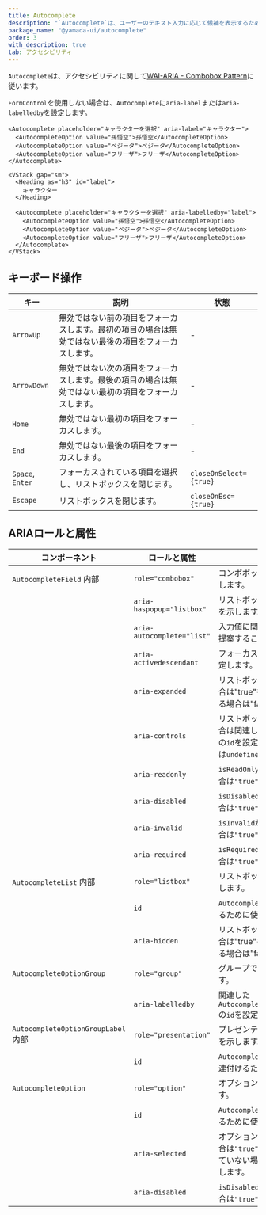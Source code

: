 ```yaml
---
title: Autocomplete
description: "`Autocomplete`は、ユーザーのテキスト入力に応じて候補を表示するために使用されるコンポーネントです。"
package_name: "@yamada-ui/autocomplete"
order: 3
with_description: true
tab: アクセシビリティ
---
```


`Autocomplete`は、アクセシビリティに関して[WAI-ARIA - Combobox Pattern](https://www.w3.org/WAI/ARIA/apg/patterns/combobox/)に従います。

`FormControl`を使用しない場合は、`Autocomplete`に`aria-label`または`aria-labelledby`を設定します。

```tsx live=false
<Autocomplete placeholder="キャラクターを選択" aria-label="キャラクター">
  <AutocompleteOption value="孫悟空">孫悟空</AutocompleteOption>
  <AutocompleteOption value="ベジータ">ベジータ</AutocompleteOption>
  <AutocompleteOption value="フリーザ">フリーザ</AutocompleteOption>
</Autocomplete>
```

```tsx live=false
<VStack gap="sm">
  <Heading as="h3" id="label">
    キャラクター
  </Heading>

  <Autocomplete placeholder="キャラクターを選択" aria-labelledby="label">
    <AutocompleteOption value="孫悟空">孫悟空</AutocompleteOption>
    <AutocompleteOption value="ベジータ">ベジータ</AutocompleteOption>
    <AutocompleteOption value="フリーザ">フリーザ</AutocompleteOption>
  </Autocomplete>
</VStack>
```

## キーボード操作

| キー             | 説明                                                                                                 | 状態                   |
| ---------------- | ---------------------------------------------------------------------------------------------------- | ---------------------- |
| `ArrowUp`        | 無効ではない前の項目をフォーカスします。最初の項目の場合は無効ではない最後の項目をフォーカスします。 | -                      |
| `ArrowDown`      | 無効ではない次の項目をフォーカスします。最後の項目の場合は無効ではない最初の項目をフォーカスします。 | -                      |
| `Home`           | 無効ではない最初の項目をフォーカスします。                                                           | -                      |
| `End`            | 無効ではない最後の項目をフォーカスします。                                                           | -                      |
| `Space`, `Enter` | フォーカスされている項目を選択し、リストボックスを閉じます。                                         | `closeOnSelect={true}` |
| `Escape`         | リストボックスを閉じます。                                                                           | `closeOnEsc={true}`    |

## ARIAロールと属性

| コンポーネント                                 | ロールと属性               | 使い方                                                                                                              |
| ---------------------------------------------- | -------------------------- | ------------------------------------------------------------------------------------------------------------------- |
| `AutocompleteField` <Tag>内部</Tag>            | `role="combobox"`          | コンボボックスであることを示します。                                                                                |
|                                                | `aria-haspopup="listbox"`  | リストボックスが存在することを示します。                                                                            |
|                                                | `aria-autocomplete="list"` | 入力値に関連する候補リストを提案することを示します。                                                                |
|                                                | `aria-activedescendant`    | フォーカスされた項目の`id`を設定します。                                                                            |
|                                                | `aria-expanded`            | リストボックスが開いている場合は"true"を設定し、閉じている場合は"false"を設定します。                               |
|                                                | `aria-controls`            | リストボックスが開いている場合は関連した`AutocompleteList`の`id`を設定し、閉じている場合は`undefined`を設定します。 |
|                                                | `aria-readonly`            | `isReadOnly`が設定されている場合は`"true"`を設定します。                                                            |
|                                                | `aria-disabled`            | `isDisabled`が設定されている場合は`"true"`を設定します。                                                            |
|                                                | `aria-invalid`             | `isInvalid`が設定されている場合は`"true"`を設定します。                                                             |
|                                                | `aria-required`            | `isRequired`が設定されている場合は`"true"`を設定します。                                                            |
| `AutocompleteList` <Tag>内部</Tag>             | `role="listbox"`           | リストボックスであることを示します。                                                                                |
|                                                | `id`                       | `AutocompleteField`と関連付けるために使用する`id`。                                                                 |
|                                                | `aria-hidden`              | リストボックスが開いている場合は"true"を設定し、閉じている場合は"false"を設定します。                               |
| `AutocompleteOptionGroup`                      | `role="group"`             | グループであることを示します。                                                                                      |
|                                                | `aria-labelledby`          | 関連した`AutocompleteOptionGroupLabel`の`id`を設定します。                                                          |
| `AutocompleteOptionGroupLabel` <Tag>内部</Tag> | `role="presentation"`      | プレゼンテーションであることを示します。                                                                            |
|                                                | `id`                       | `AutocompleteOptionGroup`と関連付けるために使用する`id`。                                                           |
| `AutocompleteOption`                           | `role="option"`            | オプションであることを示します。                                                                                    |
|                                                | `id`                       | `AutocompleteField`と関連付けるために使用する`id`。                                                                 |
|                                                | `aria-selected`            | オプションが選択されている場合は`"true"`を設定し、選択されていない場合は`"false"`を設定します。                     |
|                                                | `aria-disabled`            | `isDisabled`が設定されている場合は`"true"`を設定します。                                                            |
